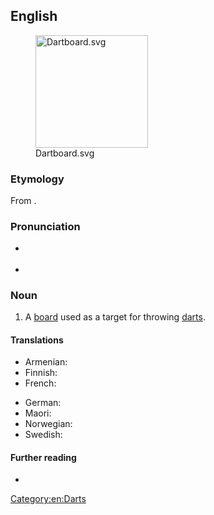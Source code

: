 ==English==
[[File:Dartboard.svg|right|180px]]

===Etymology===
From {{compound|dart|board|lang=en}}.

===Pronunciation===
* {{a|RP}} {{IPA|/ˈdɑːtbɔːd/|lang=en}}
* {{audio|en-us-dartboard.ogg|Audio (US)|lang=en}}

===Noun===
{{en-noun}}

# A [[board]] used as a target for throwing [[darts]].

====Translations====
{{trans-top|target for darts}}
* Armenian: {{t|hy|[[դարթսի տախտակ]]|sc=Armn}}
* Finnish: {{t+|fi|tikkataulu}}
* French: {{t+|fr|cible|f}}
{{trans-mid}}
* German: {{t+|de|Dartscheibe|f}}
* Maori: {{t|mi|papa kōpere}}
* Norwegian: {{t|no|dartskive}}
* Swedish: {{t+|sv|piltavla|c}}
{{trans-bottom}}

====Further reading====
* {{pedialite|Darts}}

[[Category:en:Darts]]